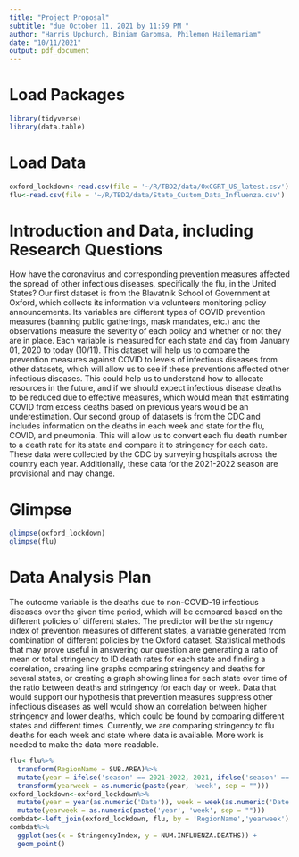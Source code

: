 ```yaml
---
title: "Project Proposal"
subtitle: "due October 11, 2021 by 11:59 PM "
author: "Harris Upchurch, Biniam Garomsa, Philemon Hailemariam"
date: "10/11/2021"
output: pdf_document
---
```


# Load Packages

```r
library(tidyverse) 
library(data.table)
``` 

# Load Data
```r
oxford_lockdown<-read.csv(file = '~/R/TBD2/data/OxCGRT_US_latest.csv')
flu<-read.csv(file = '~/R/TBD2/data/State_Custom_Data_Influenza.csv')
```

# Introduction and Data, including Research Questions

How have the coronavirus and corresponding prevention measures affected the spread of other infectious diseases, specifically the flu, in the United States? Our first dataset is from the Blavatnik School of Government at Oxford, which collects its information via volunteers monitoring policy announcements. Its variables are different types of COVID prevention measures (banning public gatherings, mask mandates, etc.) and the observations measure the severity of each policy and whether or not they are in place. Each variable is measured for each state and day from January 01, 2020 to today (10/11). This dataset will help us to compare the prevention measures against COVID to levels of infectious diseases from other datasets, which will allow us to see if these preventions affected other infectious diseases. This could help us to understand how to allocate resources in the future, and if we should expect infectious disease deaths to be reduced due to effective measures, which would mean that estimating COVID from excess deaths based on previous years would be an underestimation. Our second group of datasets is from the CDC and includes information on the deaths in each week and state for the flu, COVID, and pneumonia. This will allow us to convert each flu death number to a death rate for its state and compare it to stringency for each date. These data were collected by the CDC by surveying hospitals across the country each year. Additionally, these data for the 2021-2022 season are provisional and may change.

# Glimpse

```r
glimpse(oxford_lockdown)
glimpse(flu)
```


# Data Analysis Plan

The outcome variable is the deaths due to non-COVID-19 infectious diseases over the given time period, which will be compared based on the different policies of different states. The predictor will be the stringency index of prevention measures of different states, a variable generated from combination of different policies by the Oxford dataset. Statistical methods that may prove useful in answering our question are generating a ratio of mean or total stringency to ID death rates for each state and finding a correlation, creating line graphs comparing stringency and deaths for several states, or creating a graph showing lines for each state over time of the ratio between deaths and stringency for each day or week. Data that would support our hypothesis that prevention measures suppress other infectious diseases as well would show an correlation between higher stringency and lower deaths, which could be found by comparing different states and different times. Currently, we are comparing stringency to flu deaths for each week and state where data is available. More work is needed to make the data more readable.
```r
flu<-flu%>%
  transform(RegionName = SUB.AREA)%>%
  mutate(year = ifelse('season' == 2021-2022, 2021, ifelse('season' == 2020-2021, 2020, 2019)))%>%
  transform(yearweek = as.numeric(paste(year, 'week', sep = "")))
oxford_lockdown<-oxford_lockdown%>%
  mutate(year = year(as.numeric('Date')), week = week(as.numeric('Date')))%>%
  mutate(yearweek = as.numeric(paste('year', 'week', sep = "")))
combdat<-left_join(oxford_lockdown, flu, by = 'RegionName','yearweek')
combdat%>%
  ggplot(aes(x = StringencyIndex, y = NUM.INFLUENZA.DEATHS)) +
  geom_point()
```


